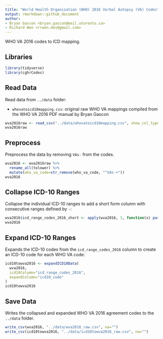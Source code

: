 ```yaml
---
title: "World Health Organization (WHO) 2016 Verbal Autopsy (VA) Codes"
output: rmarkdown::github_document
author:
- Bryan Gascon <bryan.gascon@mail.utoronto.ca>
- Richard Wen <rrwen.dev@gmail.com>
---
```


WHO VA 2016 codes to ICD mapping.

## Libraries

```r
library(tidyverse)
library(cghrCodes)
```

## Read Data

Read data from `../data` folder:

* `whovatoicd10mapping.csv`: original raw WHO VA mappings compiled from the WHO VA 2016 PDF manual by Bryan Gascon

```r
wva2016raw <- read_csv("../data/whovatoicd10mapping.csv", show_col_types=FALSE)
wva2016raw
```

## Preprocess

Preprocess the data by removing `VAs-` from the codes.

```r
wva2016 <- wva2016raw %>%
  rename_all(tolower) %>%
  mutate(who_va_code=str_remove(who_va_code, "^VAs-+"))
wva2016
```

## Collapse ICD-10 Ranges

Collapse the individual ICD-10 ranges to add a short form column with consecutive ranges defined by `-`:

```r
wva2016$icd_range_codes_2016_short <- apply(wva2016, 1, function(x) paste(collapseICD10(x["icd_range_codes_2016"]), collapse=","))
wva2016
```

## Expand ICD-10 Ranges

Expands the ICD-10 codes from the `icd_range_codes_2016` column to create an ICD-10 code for each WHO VA code:

```r
icd10towva2016 <- expandICD10Data(
  wva2016,
  icd10Column="icd_range_codes_2016",
  expandColumn="icd10_code"
)
icd10towva2016
```

## Save Data

Writes the collapsed and expanded WHO VA 2016 agreement codes to the `../data` folder.

```r
write_csv(wva2016, "../data/wva2016_raw.csv", na="")
write_csv(icd10towva2016, "../data/icd10towva2016_raw.csv", na="")
```
